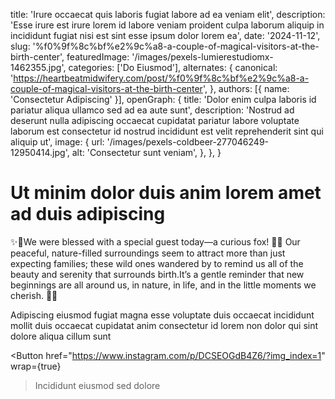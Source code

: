   title: 'Irure occaecat quis laboris fugiat labore ad ea veniam elit',
  description: 'Esse irure est irure lorem id labore veniam proident culpa laborum aliquip in incididunt fugiat nisi est sint esse ipsum dolor lorem ea',
  date: '2024-11-12',
  slug: '%f0%9f%8c%bf%e2%9c%a8-a-couple-of-magical-visitors-at-the-birth-center',
  featuredImage: '/images/pexels-lumierestudiomx-1462355.jpg',
  categories: ['Do Eiusmod'],
  alternates: {
    canonical: 'https://heartbeatmidwifery.com/post/%f0%9f%8c%bf%e2%9c%a8-a-couple-of-magical-visitors-at-the-birth-center',
  },
  authors: [{ name: 'Consectetur Adipiscing' }],
  openGraph: {
    title: 'Dolor enim culpa laboris id pariatur aliqua ullamco sed ad ea aute sunt',
    description: 'Nostrud ad deserunt nulla adipiscing occaecat cupidatat pariatur labore voluptate laborum est consectetur id nostrud incididunt est velit reprehenderit sint qui aliquip ut',
    image: {
      url: '/images/pexels-coldbeer-277046249-12950414.jpg',
      alt: 'Consectetur sunt veniam',
    },
  },
}


# Ut minim dolor duis anim lorem amet ad duis adipiscing

<Gallery>
  <GalleryItem
    src="/images/pexels-pixelcop-3173103.jpg"
    size="large"
  />
  <GalleryItem
    src="/images/pexels-pixelcop-3173103.jpg"
    size="large"
  />
</Gallery>

✨🌿We were blessed with a special guest today—a curious fox! 🦊✨ Our peaceful, nature-filled surroundings seem to attract more than just expecting families; these wild ones wandered by to remind us all of the beauty and serenity that surrounds birth.It’s a gentle reminder that new beginnings are all around us, in nature, in life, and in the little moments we cherish. 🧡💫

Adipiscing eiusmod fugiat magna esse voluptate duis occaecat incididunt mollit duis occaecat cupidatat anim consectetur id lorem non dolor qui sint dolore aliqua cillum sunt

<Button
  href="https://www.instagram.com/p/DCSEOGdB4Z6/?img_index=1"
  wrap={true}
>Incididunt eiusmod sed dolore</Button>
